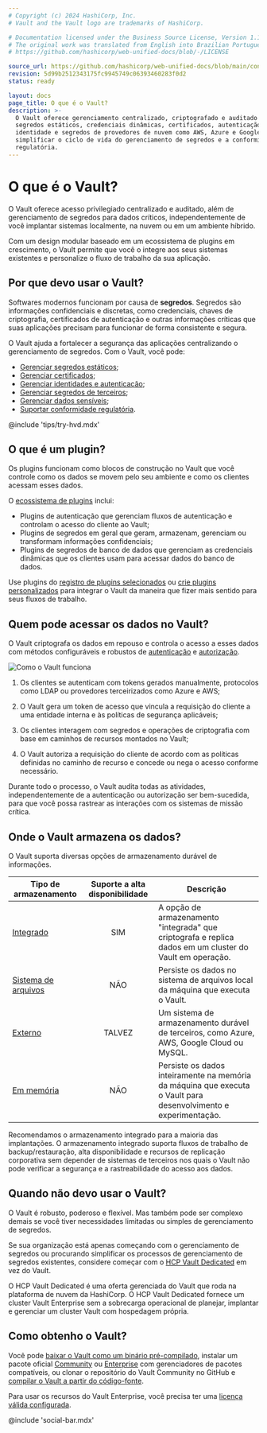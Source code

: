 ```yaml
---
# Copyright (c) 2024 HashiCorp, Inc.
# Vault and the Vault logo are trademarks of HashiCorp.

# Documentation licensed under the Business Source License, Version 1.1.
# The original work was translated from English into Brazilian Portuguese.
# https://github.com/hashicorp/web-unified-docs/blob/-/LICENSE

source_url: https://github.com/hashicorp/web-unified-docs/blob/main/content/vault/v1.21.x/content/docs/about-vault/what-is-vault.mdx
revision: 5d99b2512343175fc9945749c06393460283f0d2
status: ready

layout: docs
page_title: O que é o Vault?
description: >-
  O Vault oferece gerenciamento centralizado, criptografado e auditado para
  segredos estáticos, credenciais dinâmicas, certificados, autenticação de
  identidade e segredos de provedores de nuvem como AWS, Azure e Google para
  simplificar o ciclo de vida do gerenciamento de segredos e a conformidade
  regulatória.
---
```


# O que é o Vault?

O Vault oferece acesso privilegiado centralizado e auditado, além de
gerenciamento de segredos para dados críticos, independentemente de você
implantar sistemas localmente, na nuvem ou em um ambiente híbrido.

Com um design modular baseado em um ecossistema de plugins em crescimento, o
Vault permite que você o integre aos seus sistemas existentes e personalize o
fluxo de trabalho da sua aplicação.

## Por que devo usar o Vault?

Softwares modernos funcionam por causa de **segredos**.
Segredos são informações confidenciais e discretas, como credenciais, chaves de
criptografia, certificados de autenticação e outras informações críticas que
suas aplicações precisam para funcionar de forma consistente e segura.

O Vault ajuda a fortalecer a segurança das aplicações centralizando o
gerenciamento de segredos.
Com o Vault, você pode:

- [Gerenciar segredos estáticos](/vault/docs/about-vault/why-use-vault/static-secrets);
- [Gerenciar certificados](/vault/docs/about-vault/why-use-vault/certificates);
- [Gerenciar identidades e autenticação](/vault/docs/about-vault/why-use-vault/identities);
- [Gerenciar segredos de terceiros](/vault/docs/about-vault/why-use-vault/3rd-party-secrets);
- [Gerenciar dados sensíveis](/vault/docs/about-vault/why-use-vault/sensitive-data);
- [Suportar conformidade regulatória](/vault/docs/about-vault/why-use-vault/regulatory-compliance).

@include 'tips/try-hvd.mdx'

## O que é um plugin?

Os plugins funcionam como blocos de construção no Vault que você controle como
os dados se movem pelo seu ambiente e como os clientes acessam esses dados.

O [ecossistema de plugins](/vault/docs/plugins) inclui:

- Plugins de autenticação que gerenciam fluxos de autenticação e controlam o
  acesso do cliente ao Vault;
- Plugins de segredos em geral que geram, armazenam, gerenciam ou transformam
  informações confidenciais;
- Plugins de segredos de banco de dados que gerenciam as credenciais dinâmicas
  que os clientes usam para acessar dados do banco de dados.

Use plugins do [registro de plugins selecionados](/vault/integrations) ou
[crie plugins personalizados](/vault/docs/plugins/plugin-development) para
integrar o Vault da maneira que fizer mais sentido para seus fluxos de trabalho.

## Quem pode acessar os dados no Vault?

O Vault criptografa os dados em repouso e controla o acesso a esses dados com
métodos configuráveis e robustos de [autenticação](/vault/docs/concepts/auth) e
[autorização](/vault/docs/concepts/policies).

![Como o Vault funciona](/img/how-vault-works.png)

1. Os clientes se autenticam com tokens gerados manualmente, protocolos como
   LDAP ou provedores terceirizados como Azure e AWS;

2. O Vault gera um token de acesso que vincula a requisição do cliente a uma
   entidade interna e às políticas de segurança aplicáveis;

3. Os clientes interagem com segredos e operações de criptografia com base em
   caminhos de recursos montados no Vault;

4. O Vault autoriza a requisição do cliente de acordo com as políticas definidas
   no caminho de recurso e concede ou nega o acesso conforme necessário.

Durante todo o processo, o Vault audita todas as atividades, independentemente
de a autenticação ou autorização ser bem-sucedida, para que você possa rastrear
as interações com os sistemas de missão crítica.

## Onde o Vault armazena os dados?

O Vault suporta diversas opções de armazenamento durável de informações.

Tipo de armazenamento                                               | Suporte a alta disponibilidade | Descrição
------------------------------------------------------------------- |:------------------------------:|----------------------------------------------------------------------------------------------------------------
[Integrado](/vault/docs/configuration/storage/raft)                 |              SIM               | A opção de armazenamento "integrada" que criptografa e replica dados em um cluster do Vault em operação.
[Sistema de arquivos](/vault/docs/configuration/storage/filesystem) |              NÃO               | Persiste os dados no sistema de arquivos local da máquina que executa o Vault.
[Externo](/vault/docs/configuration/storage#integrated-vs-external) |             TALVEZ             | Um sistema de armazenamento durável de terceiros, como Azure, AWS, Google Cloud ou MySQL.
[Em memória](/vault/docs/configuration/storage/in-memory)           |              NÃO               | Persiste os dados inteiramente na memória da máquina que executa o Vault para desenvolvimento e experimentação.

Recomendamos o armazenamento integrado para a maioria das implantações.
O armazenamento integrado suporta fluxos de trabalho de backup/restauração, alta
disponibilidade e recursos de replicação corporativa sem depender de sistemas de
terceiros nos quais o Vault não pode verificar a segurança e a rastreabilidade
do acesso aos dados.

## Quando não devo usar o Vault?

O Vault é robusto, poderoso e flexível.
Mas também pode ser complexo demais se você tiver necessidades limitadas ou
simples de gerenciamento de segredos.

Se sua organização está apenas começando com o gerenciamento de segredos ou
procurando simplificar os processos de gerenciamento de segredos existentes,
considere começar com o [HCP Vault Dedicated](/hcp/docs/vault/what-is-hcp-vault)
em vez do Vault.

O HCP Vault Dedicated é uma oferta gerenciada do Vault que roda na plataforma de
nuvem da HashiCorp.
O HCP Vault Dedicated fornece um cluster Vault Enterprise sem a sobrecarga
operacional de planejar, implantar e gerenciar um cluster Vault com hospedagem
própria.

## Como obtenho o Vault?

Você pode
[baixar o Vault como um binário pré-compilado](http://releases.hashicorp.com/vault),
instalar um pacote oficial [Community](/vault/install) ou
[Enterprise](/vault/install/enterprise) com gerenciadores de pacotes
compatíveis, ou clonar o repositório do Vault Community no GitHub e
[compilar o Vault a partir do código-fonte](/vault/get-vault/build-from-code).

Para usar os recursos do Vault Enterprise, você precisa ter uma
[licença válida configurada](/vault/license).

@include 'social-bar.mdx'
